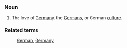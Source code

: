=={{En}}==
===Noun===
# The love of [[Germany]], the [[German]]s, or German [[culture]].

===Related terms===
: [[German]], [[Germany]]